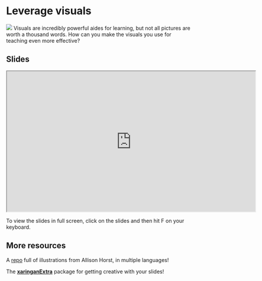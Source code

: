 # Leverage visuals {#visual}

![](images/icons8-picture-100.png){.cover} Visuals are incredibly powerful aides for learning, but not all pictures are worth a thousand words.
How can you make the visuals you use for teaching even more effective?

## Slides

```{=html}
<iframe src="https://rstudio-education.github.io/wtf-teach-rstudio-global/materials/08-visual/08-visual.html" width="672px" height="379px" allowfullscreen>
</iframe>
```
::: {.tip}
To view the slides in full screen, click on the slides and then hit F on your keyboard.
:::

## More resources

::: {.package}
A [repo](https://github.com/allisonhorst/stats-illustrations) full of illustrations from Allison Horst, in multiple languages!
:::

::: {.package}
The [**xaringanExtra**](https://pkg.garrickadenbuie.com/xaringanExtra/#/) package for getting creative with your slides!
:::
